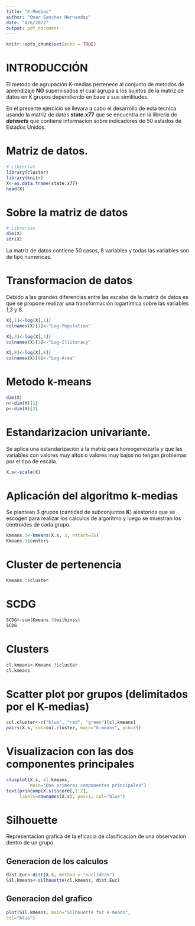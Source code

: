 ---
title: "K-Medias"
author: "Omar Sanchez Hernandez"
date: "4/6/2022"
output: pdf_document
---

```{r setup, include=FALSE}
knitr::opts_chunk$set(echo = TRUE)
```


# INTRODUCCIÓN
El metodo de agrupación K-medias pertenece al conjunto de metodos de aprendizaje **NO** supervisados el cual agrupa a los sujetos de la matriz de datos en  K grupos dependiendo en base a sus similitudes. 

En el presente ejercicio se llevara a cabo el desarrollo de esta tecnica usando la matriz de datos **state.x77** que se encuentra en la libreria de ***datasets*** que contiene informacion sobre indicadores de 50 estados de Estados Unidos.

# Matriz de datos.

```{r echo=TRUE, message=FALSE, warning=FALSE}
# Librerias
library(cluster)
library(knitr)
X<-as.data.frame(state.x77)
head(X)
```

# Sobre la matriz de datos

```{r echo=TRUE, message=FALSE, warning=FALSE}
# Librerias
dim(X)
str(X)
```

La matriz de datos contiene 50 casos, 8 variables y todas las variables son de tipo numericas.

# Transformacion de datos

Debido a las grandes diferencias entre las escalas de la matriz de datos es que se propone realizar una transformación logartimica sobre las variables 1,3 y 8.

```{r}
X[,1]<-log(X[,1])
colnames(X)[1]<-"Log-Population"

X[,3]<-log(X[,3])
colnames(X)[3]<-"Log-Illiteracy"

X[,8]<-log(X[,8])
colnames(X)[8]<-"Log-Area"
```

# Metodo k-means
```{r}
dim(X)
n<-dim(X)[1]
p<-dim(X)[2]
```

# Estandarizacion univariante.
Se aplica una estandarización a la matriz para homogeneizarla y que las variables con valores muy altos o valores muy bajos no tengan problemas por el tipo de escala.

```{r}
X.s<-scale(X)
```

# Aplicación del algoritmo k-medias 

Se plantean 3 grupos (cantidad de subconjuntos **K**) aleatorios que se escogen para realizar los calculos de algoritmo y luego se muestran los centroides de cada grupo.

```{r}
Kmeans.3<-kmeans(X.s, 3, nstart=25)
Kmeans.3$centers
```

# Cluster de pertenencia
```{r}
Kmeans.3$cluster
```

# SCDG
```{r}
SCDG<-sum(Kmeans.3$withinss)
SCDG
```

# Clusters
```{r}
cl.kmeans<-Kmeans.3$cluster
cl.kmeans
```

# Scatter plot por grupos (delimitados por el K-medias)

```{r}
col.cluster<-c("blue", "red", "green")[cl.kmeans]
pairs(X.s, col=col.cluster, main="k-means", pch=19)
```

# Visualizacion con las dos componentes principales
```{r}
clusplot(X.s, cl.kmeans, 
         main="Dos primeras componentes principales")
text(princomp(X.s)$score[,1:2],
     labels=rownames(X.s), pos=1, col="blue")
```

# Silhouette

Representacion grafica de la eficacia de clasificacion de una observacion dentro de un grupo.

## Generacion de los calculos
```{r}
dist.Euc<-dist(X.s, method = "euclidean")
Sil.kmeans<-silhouette(cl.kmeans, dist.Euc)
```

## Generacion del grafico
```{r}
plot(Sil.kmeans, main="Silhouette for k-means", 
col="blue")
```